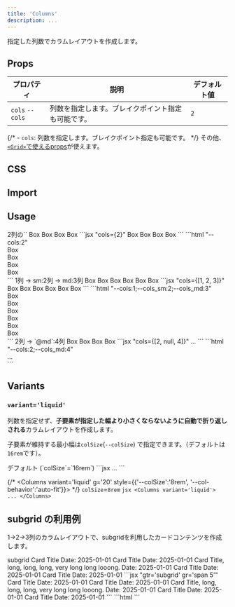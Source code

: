 ```yaml
---
title: 'Columns'
description: ...
---
```


指定した列数でカラムレイアウトを作成します。


## Props

| プロパティ | 説明 | デフォルト値 |
|---|---|---|
| `cols` <PropBadge type="cssvar">`--cols`</PropBadge> | 列数を指定します。ブレイクポイント指定も可能です。 | `2` |

{/* - `cols`: 列数を指定します。ブレイクポイント指定も可能です。 */}
その他、[`<Grid>`で使えるprops](/components/grid#props)が使えます。


## CSS

<EmbedCode dirPath='packages/lism-css' srcPath='src/scss/layout/_columns.scss' />



## Import

<ImportPackage component='Columns' />


## Usage

<Preview>
	<PreviewTitle>
		2列の`<Columns>`
	</PreviewTitle>
	<PreviewArea resize p='20'>
		<Columns cols={2} g='20'>
			<Box bgc='base-2' p='30'>Box</Box>
			<Box bgc='base-2' p='30'>Box</Box>
			<Box bgc='base-2' p='30'>Box</Box>
			<Box bgc='base-2' p='30'>Box</Box>
		</Columns>
	</PreviewArea>
	<PreviewCode slot='tab' label='JSX'>
		```jsx "cols={2}"
		<Columns cols={2} g='20'>
			<Box bgc='base-2' p='30'>Box</Box>
			<Box bgc='base-2' p='30'>Box</Box>
			<Box bgc='base-2' p='30'>Box</Box>
			<Box bgc='base-2' p='30'>Box</Box>
		</Columns>
		```
	</PreviewCode>
	<PreviewCode slot='tab' label='HTML'>
		```html "--cols:2"
		<div class="l--columns -g:20" style="--cols:2">
			<div class="l--box -bgc:base-2 -p:30">Box</div>
			<div class="l--box -bgc:base-2 -p:30">Box</div>
			<div class="l--box -bgc:base-2 -p:30">Box</div>
			<div class="l--box -bgc:base-2 -p:30">Box</div>
		</div>
		```
	</PreviewCode>
</Preview>


<Preview>
	<PreviewTitle>
		1列 → sm:2列 → md:3列
	</PreviewTitle>
	<PreviewArea resize p='20'>
		<Columns cols={[1, 2, 3]} g='20'>
			<Box bgc='base-2' p='30'>Box</Box>
			<Box bgc='base-2' p='30'>Box</Box>
			<Box bgc='base-2' p='30'>Box</Box>
			<Box bgc='base-2' p='30'>Box</Box>
			<Box bgc='base-2' p='30'>Box</Box>
			<Box bgc='base-2' p='30'>Box</Box>
		</Columns>
	</PreviewArea>
	<PreviewCode slot='tab' label='JSX'>
		```jsx "cols={[1, 2, 3]}"
		<Columns cols={[1, 2, 3]} g='20'>
			<Box bgc='base-2' p='30'>Box</Box>
			<Box bgc='base-2' p='30'>Box</Box>
			<Box bgc='base-2' p='30'>Box</Box>
			<Box bgc='base-2' p='30'>Box</Box>
			<Box bgc='base-2' p='30'>Box</Box>
			<Box bgc='base-2' p='30'>Box</Box>
		</Columns>
		```
	</PreviewCode>
	<PreviewCode slot='tab' label='HTML'>
		```html "--cols:1;--cols_sm:2;--cols_md:3"
		<div class="l--columns -g:20" style="--cols:1;--cols_sm:2;--cols_md:3">
			<div class="l--box -bgc:base-2 -p:30">Box</div>
			<div class="l--box -bgc:base-2 -p:30">Box</div>
			<div class="l--box -bgc:base-2 -p:30">Box</div>
			<div class="l--box -bgc:base-2 -p:30">Box</div>
			<div class="l--box -bgc:base-2 -p:30">Box</div>
			<div class="l--box -bgc:base-2 -p:30">Box</div>
		</div>
		```
	</PreviewCode>
</Preview>


<Preview>
	<PreviewTitle>2列 → `@md`:4列</PreviewTitle>
	<PreviewArea resize p='20'>
		<Columns cols={[2, null, 4]} g='20'>
			<Box bgc='base-2' p='30'>Box</Box>
			<Box bgc='base-2' p='30'>Box</Box>
			<Box bgc='base-2' p='30'>Box</Box>
			<Box bgc='base-2' p='30'>Box</Box>
		</Columns>
	</PreviewArea>

<PreviewCode slot='tab' label='JSX'>
```jsx "cols={[2, null, 4]}"
<Columns cols={[2, null, 4]} g='20'>
	...
</Columns>
```
</PreviewCode>
<PreviewCode slot='tab' label='HTML'>
```html "--cols:2;--cols_md:4"
<div class="l--columns -g:20" style="--cols:2;--cols_md:4">
	...
</div>
```
</PreviewCode>
</Preview>


## Variants

### `variant='liquid'`

列数を指定せず、**子要素が指定した幅より小さくならないように自動で折り返しされる**カラムレイアウトを作成します。


子要素が維持する最小幅は`colSize`(`--colSize`) で指定できます。（デフォルトは`16rem`です）。

<Preview>
	<PreviewTitle>
		デフォルト (`colSize`=`16rem`)
	</PreviewTitle>
	<PreviewArea resize p={20}>
		<Columns variant='liquid' className="has--itemGuide">
			<Dummy />
			<Dummy />
			<Dummy />
			<Dummy />
			<Dummy />
			<Dummy />
			<Dummy />
			<Dummy />
		</Columns>
	</PreviewArea>
	<PreviewCode>
		```jsx
		<Columns variant='liquid'>
			...
		</Columns>
		```
	</PreviewCode>
</Preview>

{/* <Columns variant='liquid' g='20' style={{'--colSize':'8rem', '--col-behavior':'auto-fit'}}> */}
<Preview>
	<PreviewTitle>
		`colSize`=`8rem`
	</PreviewTitle>
	<PreviewArea resize p={20}>
		<Columns variant='liquid' g='20' colSize='8rem'>
			<Dummy bgc='base-2' />
			<Dummy bgc='base-2' />
			<Dummy bgc='base-2' />
			<Dummy bgc='base-2' />
		</Columns>
	</PreviewArea>
	<PreviewCode>
		```jsx
		<Columns variant='liquid'>
			...
		</Columns>
		```
	</PreviewCode>
</Preview>


## subgrid の利用例

1→2→3列のカラムレイアウトで、subgridを利用したカードコンテンツを作成します。

<Preview>
	<PreviewTitle>subgrid</PreviewTitle>
	<PreviewArea resize p='20'>
		<Columns cols={[1, 2, 3]} g='20'>
			<GridItem layout={Grid} g='30' p='30' gtr='subgrid' gr='span 5' bgc='base-2' bdrs='10'>
				<Text className='u--trimHL' tag='h2' fz='m'>Card Title</Text>
				<Media ar='ogp' bdrs='10' src='/img/img-1.jpg'/>
				<Dummy className='u--trimHL' lh='xs' />
				<Divider />
				<Lism className='u--trimHL' lh='xs' fz='s' op='high' >Date: 2025-01-01</Lism>
			</GridItem>
			<GridItem layout={Grid} g='30' p='30' gtr='subgrid' gr='span 5' bgc='base-2' bdrs='10'>
				<Text className='u--trimHL' tag='h2' fz='m'>Card Title</Text>
				<Media ar='ogp' bdrs='10' src='/img/img-2.jpg' />
				<Dummy className='u--trimHL' lh='xs' length='s' />
				<Divider />
				<Lism className='u--trimHL' lh='xs' fz='s' op='high' >Date: 2025-01-01</Lism>
			</GridItem>
			<GridItem layout={Grid} g='30' p='30' gtr='subgrid' gr='span 5' bgc='base-2' bdrs='10'>
				<Text className='u--trimHL' tag='h2' fz='m'>Card Title, long, long, long, very long long looong.</Text>
				<Media ar='ogp' bdrs='10' src='/img/img-3.jpg' />
				<Dummy className='u--trimHL' lh='xs' />
				<Divider />
				<Lism className='u--trimHL' lh='xs' fz='s' op='high' >Date: 2025-01-01</Lism>
			</GridItem>
			<GridItem layout={Grid} g='30' p='30' gtr='subgrid' gr='span 5' bgc='base-2' bdrs='10'>
				<Text className='u--trimHL' tag='h2' fz='m'>Card Title</Text>
				<Media ar='ogp' bdrs='10' src='/img/img-4.jpg' />
				<Dummy className='u--trimHL' lh='xs' length='s' />
				<Divider />
				<Lism className='u--trimHL' lh='xs' fz='s' op='high' >Date: 2025-01-01</Lism>
			</GridItem>
			<GridItem layout={Grid} g='30' p='30' gtr='subgrid' gr='span 5' bgc='base-2' bdrs='10'>
				<Text className='u--trimHL' tag='h2' fz='m'>Card Title</Text>
				<Media ar='ogp' bdrs='10' src='/img/img-5.jpg' />
				<Dummy className='u--trimHL' lh='xs' />
				<Divider />
				<Lism className='u--trimHL' lh='xs' fz='s' op='high' >Date: 2025-01-01</Lism>
			</GridItem>
		</Columns>
	</PreviewArea>

<PreviewCode slot='tab' label='JSX'>
```jsx "gtr='subgrid' gr='span 5'"
<Columns cols={[1, 2, 3]} g='20'>
	<GridItem layout={Grid} g='30' p='30' gtr='subgrid' gr='span 5' bgc='base-2' bdrs='10'>
		<Text className='u--trimHL' tag='h2' fz='m'>Card Title</Text>
		<Media ar='ogp' bdrs='10' src='/img/img-1.jpg'/>
		<Dummy className='u--trimHL' lh='xs' />
		<Divider />
		<Lism className='u--trimHL' lh='xs' fz='s' op='high' >Date: 2025-01-01</Lism>
	</GridItem>
	<GridItem layout={Grid} g='30' p='30' gtr='subgrid' gr='span 5' bgc='base-2' bdrs='10'>
		<Text className='u--trimHL' tag='h2' fz='m'>Card Title</Text>
		<Media ar='ogp' bdrs='10' src='/img/img-2.jpg' />
		<Dummy className='u--trimHL' lh='xs' length='s' />
		<Divider />
		<Lism className='u--trimHL' lh='xs' fz='s' op='high' >Date: 2025-01-01</Lism>
	</GridItem>
	<GridItem layout={Grid} g='30' p='30' gtr='subgrid' gr='span 5' bgc='base-2' bdrs='10'>
		<Text className='u--trimHL' tag='h2' fz='m'>Card Title, long, long, long, very long long looong.</Text>
		<Media ar='ogp' bdrs='10' src='/img/img-3.jpg' />
		<Dummy className='u--trimHL' lh='xs' />
		<Divider />
		<Lism className='u--trimHL' lh='xs' fz='s' op='high' >Date: 2025-01-01</Lism>
	</GridItem>
	<GridItem layout={Grid} g='30' p='30' gtr='subgrid' gr='span 5' bgc='base-2' bdrs='10'>
		<Text className='u--trimHL' tag='h2' fz='m'>Card Title</Text>
		<Media ar='ogp' bdrs='10' src='/img/img-4.jpg' />
		<Dummy className='u--trimHL' lh='xs' length='s' />
		<Divider />
		<Lism className='u--trimHL' lh='xs' fz='s' op='high' >Date: 2025-01-01</Lism>
	</GridItem>
	<GridItem layout={Grid} g='30' p='30' gtr='subgrid' gr='span 5' bgc='base-2' bdrs='10'>
		<Text className='u--trimHL' tag='h2' fz='m'>Card Title</Text>
		<Media ar='ogp' bdrs='10' src='/img/img-5.jpg' />
		<Dummy className='u--trimHL' lh='xs' />
		<Divider />
		<Lism className='u--trimHL' lh='xs' fz='s' op='high' >Date: 2025-01-01</Lism>
	</GridItem>
</Columns>
```
</PreviewCode>
<PreviewCode slot='tab' label='HTML'>
```html
```
</PreviewCode>
</Preview>


